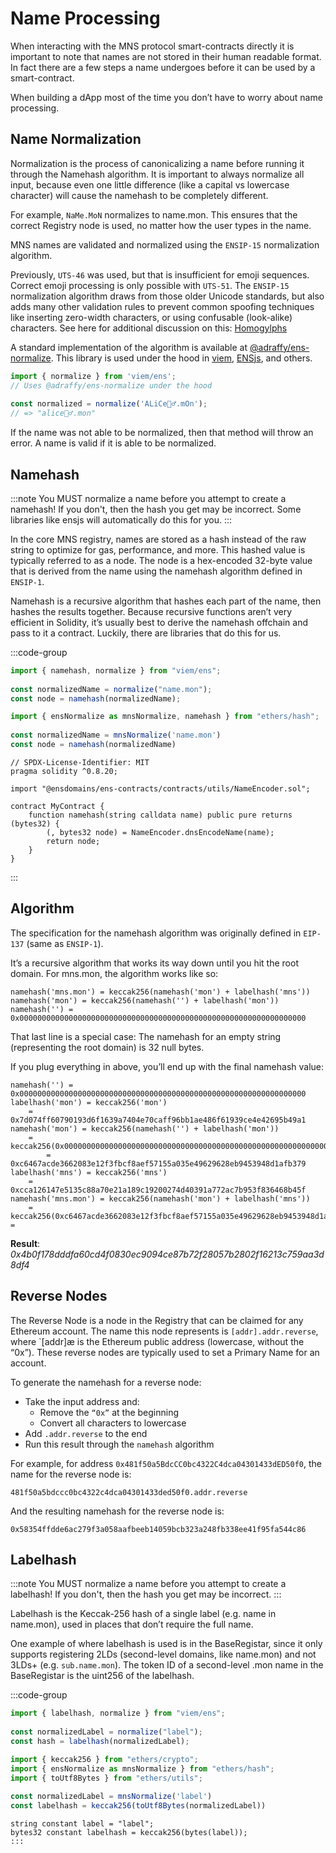 # Name Processing 

When interacting with the MNS protocol smart-contracts directly it is important to note that names are not stored in their human readable format. In fact there are a few steps a name undergoes before it can be used by a smart-contract.

When building a dApp most of the time you don’t have to worry about name processing.

## Name Normalization
Normalization is the process of canonicalizing a name before running it through the Namehash algorithm. It is important to always normalize all input, because even one little difference (like a capital vs lowercase character) will cause the namehash to be completely different.

For example, `NaMe.MoN` normalizes to name.mon. This ensures that the correct Registry node is used, no matter how the user types in the name.

MNS names are validated and normalized using the `ENSIP-15` normalization algorithm.

Previously, `UTS-46` was used, but that is insufficient for emoji sequences. Correct emoji processing is only possible with `UTS-51`. The `ENSIP-15` normalization algorithm draws from those older Unicode standards, but also adds many other validation rules to prevent common spoofing techniques like inserting zero-width characters, or using confusable (look-alike) characters. See here for additional discussion on this: [Homogylphs](https://support.ens.domains/en/articles/7901658-homoglyphs)

A standard implementation of the algorithm is available at [@adraffy/ens-normalize](https://github.com/adraffy/ens-normalize.js). This library is used under the hood in [viem](https://viem.sh/docs/ens/utilities/normalize), [ENSjs](https://github.com/ensdomains/ensjs/blob/main/packages/ensjs/src/utils/normalise.ts#L27), and others.

```ts  // [viem]
import { normalize } from 'viem/ens';
// Uses @adraffy/ens-normalize under the hood
  
const normalized = normalize('ALiCe🚴‍♂️.mOn');
// => "alice🚴‍♂.mon"
```

If the name was not able to be normalized, then that method will throw an error. A name is valid if it is able to be normalized.

## Namehash

:::note
You MUST normalize a name before you attempt to create a namehash! If you don't, then the hash you get may be incorrect. Some libraries like ensjs will automatically do this for you. 
:::

In the core MNS registry, names are stored as a hash instead of the raw string to optimize for gas, performance, and more. This hashed value is typically referred to as a node. The node is a hex-encoded 32-byte value that is derived from the name using the namehash algorithm defined in `ENSIP-1`.

Namehash is a recursive algorithm that hashes each part of the name, then hashes the results together. Because recursive functions aren’t very efficient in Solidity, it’s usually best to derive the namehash offchain and pass to it a contract. Luckily, there are libraries that do this for us.

:::code-group
```ts [Viem (TS)]
import { namehash, normalize } from "viem/ens";
 
const normalizedName = normalize("name.mon");
const node = namehash(normalizedName);
```

```ts [Ethers]
import { ensNormalize as mnsNormalize, namehash } from "ethers/hash";
 
const normalizedName = mnsNormalize('name.mon')
const node = namehash(normalizedName)
```

```solidity [Solidity]
// SPDX-License-Identifier: MIT
pragma solidity ^0.8.20;
 
import "@ensdomains/ens-contracts/contracts/utils/NameEncoder.sol";
 
contract MyContract {
    function namehash(string calldata name) public pure returns (bytes32) {
        (, bytes32 node) = NameEncoder.dnsEncodeName(name);
        return node;
    }
}
```
:::

## Algorithm

The specification for the namehash algorithm was originally defined in `EIP-137` (same as `ENSIP-1`).

It’s a recursive algorithm that works its way down until you hit the root domain. For mns.mon, the algorithm works like so:

```
namehash('mns.mon') = keccak256(namehash('mon') + labelhash('mns'))
namehash('mon') = keccak256(namehash('') + labelhash('mon'))
namehash('') = 0x0000000000000000000000000000000000000000000000000000000000000000
```

That last line is a special case: The namehash for an empty string (representing the root domain) is 32 null bytes.

If you plug everything in above, you’ll end up with the final namehash value:

```
namehash('') = 0x0000000000000000000000000000000000000000000000000000000000000000
labelhash('mon') = keccak256('mon') 
    = 0x7d074ff60790193d6f1639a7404e70caff96bb1ae486f61939ce4e42695b49a1
namehash('mon') = keccak256(namehash('') + labelhash('mon')) 
    =  keccak256(0x00000000000000000000000000000000000000000000000000000000000000007d074ff60790193d6f1639a7404e70caff96bb1ae486f61939ce4e42695b49a1) 
        = 0xc6467acde3662083e12f3fbcf8aef57155a035e49629628eb9453948d1afb379
labelhash('mns') = keccak256('mns') 
    = 0xcca126147e5135c88a70e21a189c19200274d40391a772ac7b953f836468b45f
namehash('mns.mon') = keccak256(namehash('mon') + labelhash('mns')) 
    = keccak256(0xc6467acde3662083e12f3fbcf8aef57155a035e49629628eb9453948d1afb379cca126147e5135c88a70e21a189c19200274d40391a772ac7b953f836468b45f) =
```

**Result**: *0x4b0f178dddfa60cd4f0830ec9094ce87b72f28057b2802f16213c759aa3d8df4*

## Reverse Nodes

The Reverse Node is a node in the Registry that can be claimed for any Ethereum account. The name this node represents is `[addr].addr.reverse`, where `[addr]æ is the Ethereum public address (lowercase, without the “0x”). These reverse nodes are typically used to set a Primary Name for an account.

To generate the namehash for a reverse node:

- Take the input address and:
    - Remove the `“0x”` at the beginning
    - Convert all characters to lowercase
- Add `.addr.reverse` to the end
- Run this result through the `namehash` algorithm

For example, for address `0x481f50a5BdcCC0bc4322C4dca04301433dED50f0`, the name for the reverse node is:

`481f50a5bdccc0bc4322c4dca04301433ded50f0.addr.reverse`

And the resulting namehash for the reverse node is:

`0x58354ffdde6ac279f3a058aafbeeb14059bcb323a248fb338ee41f95fa544c86`

## Labelhash

:::note
You MUST normalize a name before you attempt to create a labelhash! If you don't, then the hash you get may be incorrect.
:::

Labelhash is the Keccak-256 hash of a single label (e.g. name in name.mon), used in places that don’t require the full name.

One example of where labelhash is used is in the BaseRegistar, since it only supports registering 2LDs (second-level domains, like name.mon) and not 3LDs+ (e.g. `sub.name.mon`). The token ID of a second-level .mon name in the BaseRegistar is the uint256 of the labelhash.


:::code-group
```ts [View]
import { labelhash, normalize } from "viem/ens";
 
const normalizedLabel = normalize("label");
const hash = labelhash(normalizedLabel);
````

```ts [Ethers]
import { keccak256 } from "ethers/crypto";
import { ensNormalize as mnsNormalize } from "ethers/hash";
import { toUtf8Bytes } from "ethers/utils";
 
const normalizedLabel = mnsNormalize('label')
const labelhash = keccak256(toUtf8Bytes(normalizedLabel))
```

```solidity [Solidity]
string constant label = "label";
bytes32 constant labelhash = keccak256(bytes(label));
:::







